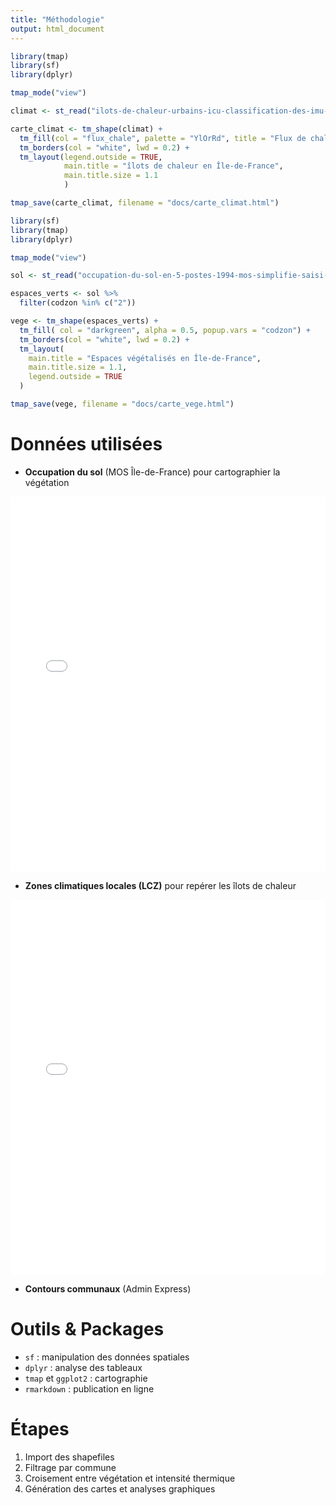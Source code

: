 ```yaml
---
title: "Méthodologie"
output: html_document
---
```


```r
library(tmap)
library(sf)
library(dplyr)

tmap_mode("view")

climat <- st_read("ilots-de-chaleur-urbains-icu-classification-des-imu-en-zone-climatique-locale-lc 2.geojson", quiet = TRUE)

carte_climat <- tm_shape(climat) +
  tm_fill(col = "flux_chale", palette = "YlOrRd", title = "Flux de chaleur", style = "quantile", popup.vars = c("flux_chale")) +
  tm_borders(col = "white", lwd = 0.2) +
  tm_layout(legend.outside = TRUE,
            main.title = "îlots de chaleur en Île-de-France",
            main.title.size = 1.1
            )

tmap_save(carte_climat, filename = "docs/carte_climat.html")
```

```r
library(sf)
library(tmap)
library(dplyr)

tmap_mode("view")

sol <- st_read("occupation-du-sol-en-5-postes-1994-mos-simplifie-saisi-au-150000-dile-de-france.geojson", quiet = TRUE)

espaces_verts <- sol %>%
  filter(codzon %in% c("2"))

vege <- tm_shape(espaces_verts) +
  tm_fill( col = "darkgreen", alpha = 0.5, popup.vars = "codzon") +
  tm_borders(col = "white", lwd = 0.2) +
  tm_layout(
    main.title = "Espaces végétalisés en Île-de-France",
    main.title.size = 1.1,
    legend.outside = TRUE
  )

tmap_save(vege, filename = "docs/carte_vege.html")
```

# Données utilisées

- **Occupation du sol** (MOS Île-de-France) pour cartographier la végétation 

<iframe src="carte_vege.html" width="100%" height="600px" frameborder="0"></iframe>

- **Zones climatiques locales (LCZ)** pour repérer les îlots de chaleur

<iframe src="carte_climat.html" width="100%" height="600px" frameborder="0"></iframe>

- **Contours communaux** (Admin Express)

# Outils & Packages

- `sf` : manipulation des données spatiales  
- `dplyr` : analyse des tableaux  
- `tmap` et `ggplot2` : cartographie  
- `rmarkdown` : publication en ligne

# Étapes

1. Import des shapefiles  
2. Filtrage par commune  
3. Croisement entre végétation et intensité thermique  
4. Génération des cartes et analyses graphiques

